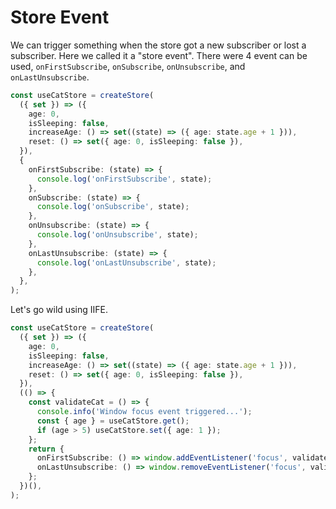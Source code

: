 
# Store Event

We can trigger something when the store got a new subscriber or lost a subscriber.
Here we called it a "store event".
There were 4 event can be used, `onFirstSubscribe`, `onSubscribe`, `onUnsubscribe`, and `onLastUnsubscribe`.

```ts
const useCatStore = createStore(
  ({ set }) => ({
    age: 0,
    isSleeping: false,
    increaseAge: () => set((state) => ({ age: state.age + 1 })),
    reset: () => set({ age: 0, isSleeping: false }),
  }),
  {
    onFirstSubscribe: (state) => {
      console.log('onFirstSubscribe', state);
    },
    onSubscribe: (state) => {
      console.log('onSubscribe', state);
    },
    onUnsubscribe: (state) => {
      console.log('onUnsubscribe', state);
    },
    onLastUnsubscribe: (state) => {
      console.log('onLastUnsubscribe', state);
    },
  },
);
```

<Example path="react/store-event" />

Let's go wild using IIFE.

```ts
const useCatStore = createStore(
  ({ set }) => ({
    age: 0,
    isSleeping: false,
    increaseAge: () => set((state) => ({ age: state.age + 1 })),
    reset: () => set({ age: 0, isSleeping: false }),
  }),
  (() => {
    const validateCat = () => {
      console.info('Window focus event triggered...');
      const { age } = useCatStore.get();
      if (age > 5) useCatStore.set({ age: 1 });
    };
    return {
      onFirstSubscribe: () => window.addEventListener('focus', validateCat),
      onLastUnsubscribe: () => window.removeEventListener('focus', validateCat),
    };
  })(),
);
```
